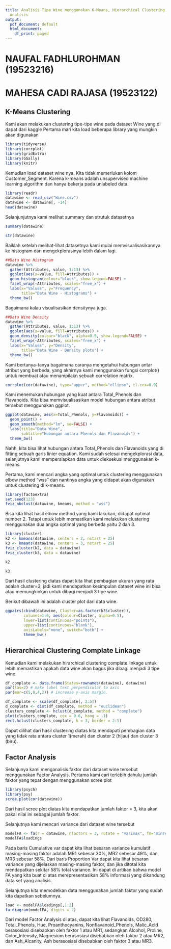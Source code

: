 ---
title: Analisis Tipe Wine menggunakan K-Means, Hierarchical Clustering dan Factor
  Analisis
output:
  pdf_document: default
  html_document:
    df_print: paged
---

<h1>NAUFAL FADHLUROHMAN (19523216)</h1>
<h1>MAHESA CADI RAJASA (19523122)</h1>

<h2>K-Means Clustering</h2>
Kami akan melakukan clustering tipe-tipe wine pada dataset Wine yang di dapat dari kaggle
Pertama mari kita load beberapa library yang mungkin akan digunakan
```{r}
library(tidyverse)
library(corrplot)
library(gridExtra)
library(GGally)
library(knitr)
```

Kemudian load dataset wine nya. Kita tidak memerlukan kolom Customer_Segment. Karena k-means adalah unsupervised machine learning algorithm dan hanya bekerja pada unlabeled data.
```{r}
library(readr)
datawine <- read_csv("Wine.csv")
datawine <- datawine[, -14]
head(datawine)
```
Selanjunjutnya kami melihat summary dan strutuk datasetnya
```{r}
summary(datawine)
```

```{r}
str(datawine)
```

Baiklah setelah melihat-lihat datasetnya kami mulai memvisualisasikannya ke histogram dan mengekplorasinya lebih dalam lagi.
```{r}
##Data Wine Histogram
datawine %>%
  gather(Attributes, value, 1:13) %>%
  ggplot(aes(x=value, fill=Attributes)) +
  geom_histogram(colour="black", show.legend=FALSE) +
  facet_wrap(~Attributes, scales="free_x") +
  labs(x="Values", y="Frequency",
       title="Data Wine - Histograms") +
  theme_bw()
```

Bagaimana kalau visualisasikan densitynya juga.
```{r}
##Data Wine Density
datawine %>%
  gather(Attributes, value, 1:13) %>%
  ggplot(aes(x=value, fill=Attributes)) +
  geom_density(colour="black", alpha=0.5, show.legend=FALSE) +
  facet_wrap(~Attributes, scales="free_x") +
  labs(x="Values", y="Density",
       title="Data Wine - Density plots") +
  theme_bw()
```

Kami bertanya-tanya bagaimana caranya mengetahui hubungan antar atribut yang berbeda, yang akhirnya kami menggunakan fungsi corrplot() untuk membuat atau menampilakn sebuah correlation matrix.
```{r}
corrplot(cor(datawine), type="upper", method="ellipse", tl.cex=0.9)
```
Kami menemukan hubungan yang kuat antara Total_Phenols dan Flavanoids. Kita bisa memvisualisasikan model hubungan antara atribut tersebut menggunakan ggplot.
```{r}
ggplot(datawine, aes(x=Total_Phenols, y=Flavanoids)) +
  geom_point() +
  geom_smooth(method="lm", se=FALSE) +
  labs(title="Data Wine",
       subtitle="Hubungan antara Phenols dan Flavanoids") +
  theme_bw()
```

Nahh, kita bisa lihat hubungan antara Total_Phenols dan Flavanoids yang di fitting sebuah garis linier equation. Kami sudah selesai mengekplorasi data, selanjutnya kami mempersiapkan data untuk dieksekusi menggunakan k-means.

Pertama, kami mencari angka yang optimal untuk clustering menggunakan elbow method "wss" dan nantinya angka yang didapat akan digunakan untuk clustering di k-means.
```{r}
library(factoextra)
set.seed(123)
fviz_nbclust(datawine, kmeans, method = "wss")
```

Bisa kita lihat hasil elbow method yang kami lakukan, didapat optimal number 2. Tetapi untuk lebih memastikan kami melakukan clustering menggunakan dua angka optimal yang berbeda yaitu 2 dan 3. 
```{r}
library(cluster)
k2 <- kmeans(datawine, centers = 2, nstart = 25)
k3 <- kmeans(datawine, centers = 3, nstart = 25)
fviz_cluster(k2, data = datawine)
fviz_cluster(k3, data = datawine)
```

```{r}
k2
```

```{r}
k3
```

Dari hasil clustering diatas dapat kita lihat pembagian ukuran yang rata adalah cluster=3, jadi kami mendapatkan kesimpulan dataset wine ini bisa atau memungkinkan untuk dibagi menjadi 3 tipe wine.

Berikut dibawah ini adalah cluster plot dari data wine.
```{r}
ggpairs(cbind(datawine, Cluster=as.factor(k3$cluster)),
        columns=1:6, aes(colour=Cluster, alpha=0.5),
        lower=list(continuous="points"),
        upper=list(continuous="blank"),
        axisLabels="none", switch="both") +
        theme_bw()
```

<h2>Hierarchical Clustering Complate Linkage</h2>

Kemudian kami melakukan hirarchical clustering complate linkage untuk lebih memastikan apakah data wine akan bagus jika dibagi menjadi 3 tipe wine.
```{r}
df_complate <- data.frame(States=rownames(datawine), datawine)
par(las=2) # make label text perpendicular to axis
par(mar=c(5,8,4,2)) # increase y-axis margin.

df_complate <- scale(df_complate[, 2:5])
d_complate <- dist(df_complate, method = "euclidean")
clusters_complate <- hclust(d_complate, method = "complete")
plot(clusters_complate, cex = 0.6, hang = -1)
rect.hclust(clusters_complate, k = 3, border = 2:5)
```
Dapat dilihat dari hasil clustering diatas kita mendapati pembagian data yang tidak rata antara cluster 1(merah) dan cluster 2 (hijau) dan cluster 3 (biru).

<h2>Factor Analysis</h2>
Selanjunya kami menganalisis faktor dari dataset wine tersebut menggunakan Factor Analysis. Pertama kami cari terlebih dahulu jumlah faktor yang tepat dengan menggunakan scree plot
```{r}
library(psych)
library(psy)
scree.plot(cor(datawine))
```

Dari hasil scree plot diatas kita mendapatkan jumlah faktor = 3, kita akan pakai nilai ini sebagai jumlah faktor.

Selanjutnya kami mencari variance dari dataset wine tersebut
```{r}
modelFA <- fa(r = datawine, nfactors = 3, rotate = "varimax", fm="minres")
modelFA$loadings
```

Pada baris Cumulative var dapat kita lihat besaran variance kumulatif masing-masing faktor adalah MR1 sebesar 30%, MR2 sebesar 49%, dan MR3 sebesar 58%. Dari baris Proportion Var dapat kita lihat besaran variance yang dijelaskan masing-masing faktor, dan jika ditotal kita mendapatkan sekitar 58% total variance. Ini dapat di artikan bahwa model FA yang kita buat di atas merepresentasikan 58% informasi yang dikandung data set yang analisis.

Selanjutnya kita memodelkan data menggunakan jumlah faktor yang sudah kita dapatkan sebelumnya.
```{r}
load <- modelFA$loadings[,1:2]
fa.diagram(modelFA, digits = 2)
```

Dari model Factor Analysis di atas, dapat kita lihat Flavanoids, OD280, Total_Phenols, Hue, Proanthocyanins, Nonflavanoid_Phenols, Malic_Acid berasosiasi disebabkan oleh faktor 1 atau MR1, sedangkan Alcohol, Proline, Color_Intensity, Magnesium berasosiasi disebabkan oleh faktor 2 atau MR2, dan Ash_Alcanity, Ash berasosiasi disebabkan oleh faktor 3 atau MR3.